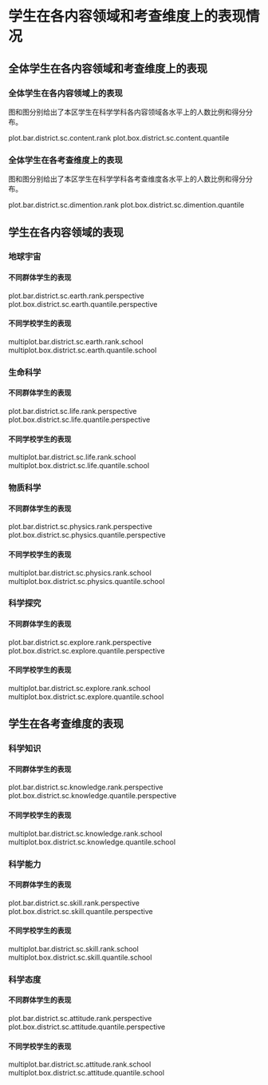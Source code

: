 <!-- chapter dimention -->

\mytext

# 学生在各内容领域和考查维度上的表现情况

## 全体学生在各内容领域和考查维度上的表现

### 全体学生在各内容领域上的表现

图\ref{fig: `r gio.R$GetPlotTitle("plot.bar.district.sc.content.rank")`}和图\ref{fig: `r gio.R$GetPlotTitle("plot.box.district.sc.content.quantile")`}分别给出了本区学生在科学学科各内容领域各水平上的人数比例和得分分布。

plot.bar.district.sc.content.rank
plot.box.district.sc.content.quantile


### 全体学生在各考查维度上的表现

图\ref{fig: `r gio.R$GetPlotTitle("plot.bar.district.sc.dimention.rank")`}和图\ref{fig: `r gio.R$GetPlotTitle("plot.box.district.sc.dimention.quantile")`}分别给出了本区学生在科学学科各考查维度各水平上的人数比例和得分分布。

plot.bar.district.sc.dimention.rank
plot.box.district.sc.dimention.quantile


## 学生在各内容领域的表现

### 地球宇宙

#### 不同群体学生的表现

plot.bar.district.sc.earth.rank.perspective
plot.box.district.sc.earth.quantile.perspective

#### 不同学校学生的表现

multiplot.bar.district.sc.earth.rank.school
multiplot.box.district.sc.earth.quantile.school

### 生命科学

#### 不同群体学生的表现

plot.bar.district.sc.life.rank.perspective
plot.box.district.sc.life.quantile.perspective


#### 不同学校学生的表现

multiplot.bar.district.sc.life.rank.school
multiplot.box.district.sc.life.quantile.school

### 物质科学

#### 不同群体学生的表现

plot.bar.district.sc.physics.rank.perspective
plot.box.district.sc.physics.quantile.perspective

#### 不同学校学生的表现

multiplot.bar.district.sc.physics.rank.school
multiplot.box.district.sc.physics.quantile.school

### 科学探究

#### 不同群体学生的表现

plot.bar.district.sc.explore.rank.perspective
plot.box.district.sc.explore.quantile.perspective

#### 不同学校学生的表现

multiplot.bar.district.sc.explore.rank.school
multiplot.box.district.sc.explore.quantile.school

## 学生在各考查维度的表现

### 科学知识

#### 不同群体学生的表现

plot.bar.district.sc.knowledge.rank.perspective
plot.box.district.sc.knowledge.quantile.perspective

#### 不同学校学生的表现

multiplot.bar.district.sc.knowledge.rank.school
multiplot.box.district.sc.knowledge.quantile.school

### 科学能力

#### 不同群体学生的表现

plot.bar.district.sc.skill.rank.perspective
plot.box.district.sc.skill.quantile.perspective

#### 不同学校学生的表现

multiplot.bar.district.sc.skill.rank.school
multiplot.box.district.sc.skill.quantile.school

### 科学态度

#### 不同群体学生的表现

plot.bar.district.sc.attitude.rank.perspective
plot.box.district.sc.attitude.quantile.perspective


#### 不同学校学生的表现

multiplot.bar.district.sc.attitude.rank.school
multiplot.box.district.sc.attitude.quantile.school

<!-- end of chapter dimention -->
